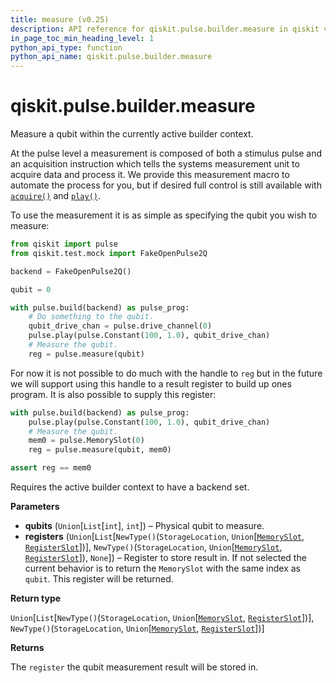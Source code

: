 ```yaml
---
title: measure (v0.25)
description: API reference for qiskit.pulse.builder.measure in qiskit v0.25
in_page_toc_min_heading_level: 1
python_api_type: function
python_api_name: qiskit.pulse.builder.measure
---
```


<span id="qiskit-pulse-builder-measure" />

# qiskit.pulse.builder.measure

<Function id="qiskit.pulse.builder.measure" isDedicatedPage={true} github="https://github.com/qiskit/qiskit/tree/stable/0.17/qiskit/pulse/builder.py" signature="measure(qubits, registers=None)">
  Measure a qubit within the currently active builder context.

  At the pulse level a measurement is composed of both a stimulus pulse and an acquisition instruction which tells the systems measurement unit to acquire data and process it. We provide this measurement macro to automate the process for you, but if desired full control is still available with [`acquire()`](qiskit.pulse.builder.acquire "qiskit.pulse.builder.acquire") and [`play()`](qiskit.pulse.builder.play "qiskit.pulse.builder.play").

  To use the measurement it is as simple as specifying the qubit you wish to measure:

  ```python
  from qiskit import pulse
  from qiskit.test.mock import FakeOpenPulse2Q

  backend = FakeOpenPulse2Q()

  qubit = 0

  with pulse.build(backend) as pulse_prog:
      # Do something to the qubit.
      qubit_drive_chan = pulse.drive_channel(0)
      pulse.play(pulse.Constant(100, 1.0), qubit_drive_chan)
      # Measure the qubit.
      reg = pulse.measure(qubit)
  ```

  For now it is not possible to do much with the handle to `reg` but in the future we will support using this handle to a result register to build up ones program. It is also possible to supply this register:

  ```python
  with pulse.build(backend) as pulse_prog:
      pulse.play(pulse.Constant(100, 1.0), qubit_drive_chan)
      # Measure the qubit.
      mem0 = pulse.MemorySlot(0)
      reg = pulse.measure(qubit, mem0)

  assert reg == mem0
  ```

  <Admonition title="Note" type="note">
    Requires the active builder context to have a backend set.
  </Admonition>

  **Parameters**

  *   **qubits** (`Union`\[`List`\[`int`], `int`]) – Physical qubit to measure.
  *   **registers** (`Union`\[`List`\[`NewType()`(`StorageLocation`, `Union`\[[`MemorySlot`](qiskit.pulse.channels#memoryslot "qiskit.pulse.channels.MemorySlot"), [`RegisterSlot`](qiskit.pulse.channels#registerslot "qiskit.pulse.channels.RegisterSlot")])], `NewType()`(`StorageLocation`, `Union`\[[`MemorySlot`](qiskit.pulse.channels#memoryslot "qiskit.pulse.channels.MemorySlot"), [`RegisterSlot`](qiskit.pulse.channels#registerslot "qiskit.pulse.channels.RegisterSlot")]), `None`]) – Register to store result in. If not selected the current behavior is to return the `MemorySlot` with the same index as `qubit`. This register will be returned.

  **Return type**

  `Union`\[`List`\[`NewType()`(`StorageLocation`, `Union`\[[`MemorySlot`](qiskit.pulse.channels#memoryslot "qiskit.pulse.channels.MemorySlot"), [`RegisterSlot`](qiskit.pulse.channels#registerslot "qiskit.pulse.channels.RegisterSlot")])], `NewType()`(`StorageLocation`, `Union`\[[`MemorySlot`](qiskit.pulse.channels#memoryslot "qiskit.pulse.channels.MemorySlot"), [`RegisterSlot`](qiskit.pulse.channels#registerslot "qiskit.pulse.channels.RegisterSlot")])]

  **Returns**

  The `register` the qubit measurement result will be stored in.
</Function>

